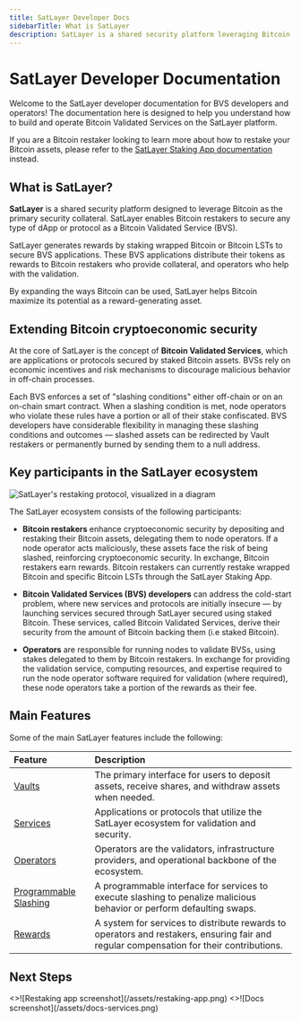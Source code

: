 ```yaml
---
title: SatLayer Developer Docs
sidebarTitle: What is SatLayer
description: SatLayer is a shared security platform leveraging Bitcoin as the primary security collateral, enabling Bitcoin restakers to secure dApps as Bitcoin Validated Services (BVS).
---
```



# SatLayer Developer Documentation

Welcome to the SatLayer developer documentation for BVS developers and operators! The documentation here is designed
to help you understand how to build and operate Bitcoin Validated Services on the SatLayer platform.

If you are a Bitcoin restaker looking to learn more about how to restake your Bitcoin assets, please refer to the
[SatLayer Staking App documentation](https://docs.satlayer.xyz/) instead.

## What is SatLayer?

**SatLayer** is a shared security platform designed to leverage Bitcoin as the primary security collateral.
SatLayer enables Bitcoin restakers to secure any type of dApp or protocol as a Bitcoin Validated Service (BVS).

SatLayer generates rewards by staking wrapped Bitcoin or Bitcoin LSTs to secure BVS applications.
These BVS applications distribute their tokens as rewards to Bitcoin restakers who provide collateral,
and operators who help with the validation.

By expanding the ways Bitcoin can be used, SatLayer helps Bitcoin maximize its potential as a reward-generating asset.

## Extending Bitcoin cryptoeconomic security

At the core of SatLayer is the concept of **Bitcoin Validated Services**, which are applications or protocols
secured by staked Bitcoin assets. BVSs rely on economic incentives and risk mechanisms to discourage
malicious behavior in off-chain processes.

Each BVS enforces a set of "slashing conditions" either off-chain or on an on-chain smart contract.
When a slashing condition is met, node operators who violate these rules have a portion or all of their stake confiscated.
BVS developers have considerable flexibility in managing these slashing conditions and outcomes — slashed assets can be
redirected by Vault restakers or permanently burned by sending them to a null address.

## Key participants in the SatLayer ecosystem

![SatLayer's restaking protocol, visualized in a diagram](/assets/intro-satlayer.png)

The SatLayer ecosystem consists of the following participants:

- **Bitcoin restakers** enhance cryptoeconomic security by depositing and restaking their Bitcoin assets, delegating
them to node operators. If a node operator acts maliciously, these assets face the risk of being slashed,
reinforcing cryptoeconomic security. In exchange, Bitcoin restakers earn rewards. Bitcoin restakers can currently
restake wrapped Bitcoin and specific Bitcoin LSTs through the SatLayer Staking App.

- **Bitcoin Validated Services (BVS) developers** can address the cold-start problem, where new services and protocols
are initially insecure — by launching services secured through SatLayer secured using staked Bitcoin. These services,
called Bitcoin Validated Services, derive their security from the amount of Bitcoin backing them
(i.e staked Bitcoin).

- **Operators** are responsible for running nodes to validate BVSs, using stakes delegated to them by Bitcoin
restakers. In exchange for providing the validation service, computing resources, and expertise required to run the
node operator software required for validation (where required), these node operators take a portion of the rewards
as their fee.

## Main Features

Some of the main SatLayer features include the following:

| Feature                                            | Description                                                                                                                             |
|:---------------------------------------------------|:----------------------------------------------------------------------------------------------------------------------------------------|
| [Vaults](/architecture/vaults)                  | The primary interface for users to deposit assets, receive shares, and withdraw assets when needed.                                     |
| [Services](/architecture/services)              | Applications or protocols that utilize the SatLayer ecosystem for validation and security.                                              |
| [Operators](/architecture/operators)            | Operators are the validators, infrastructure providers, and operational backbone of the ecosystem.                                      |
| [Programmable Slashing](/architecture/slashing) | A programmable interface for services to execute slashing to penalize malicious behavior or perform defaulting swaps.                   |
| [Rewards](/architecture/rewards)                | A system for services to distribute rewards to operators and restakers, ensuring fair and regular compensation for their contributions. |

## Next Steps

<Cards num={2}>
  <Cards.Card arrow title="Restaking App" href="https://app.satlayer.xyz">
    <>![Restaking app screenshot](/assets/restaking-app.png)</>
  </Cards.Card>
  <Cards.Card arrow title="Developing BVS on SatLayer" href="/architecture/services">
    <>![Docs screenshot](/assets/docs-services.png)</>
  </Cards.Card>
</Cards>
